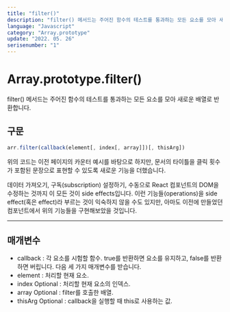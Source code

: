 ```yaml
---
title: "filter()"
description: "filter() 메서드는 주어진 함수의 테스트를 통과하는 모든 요소를 모아 새로운 배열로 반환"
language: "Javascript"
category: "Array.prototype"
update: "2022. 05. 26"
serisenumber: "1"
---
```


# Array.prototype.filter()

filter() 메서드는 주어진 함수의 테스트를 통과하는 모든 요소를 모아 새로운 배열로 반환합니다.

## 구문
~~~js
arr.filter(callback(element[, index[, array]])[, thisArg])
~~~

위의 코드는 이전 페이지의 카운터 예시를 바탕으로 하지만, 문서의 타이틀을 클릭 횟수가 포함된 문장으로 표현할 수 있도록 새로운 기능을 더했습니다.

데이터 가져오기, 구독(subscription) 설정하기, 수동으로 React 컴포넌트의 DOM을 수정하는 것까지 이 모든 것이 side effects입니다. 이런 기능들(operations)을 side effect(혹은 effect)라 부르는 것이 익숙하지 않을 수도 있지만, 아마도 이전에 만들었던 컴포넌트에서 위의 기능들을 구현해보았을 것입니다.

---

## 매개변수

- callback : 각 요소를 시험할 함수. true를 반환하면 요소를 유지하고, false를 반환하면 버립니다. 다음 세 가지 매개변수를 받습니다.
- element : 처리할 현재 요소.
- index Optional : 처리할 현재 요소의 인덱스.
- array Optional : filter를 호출한 배열.
- thisArg Optional : callback을 실행할 때 this로 사용하는 값.